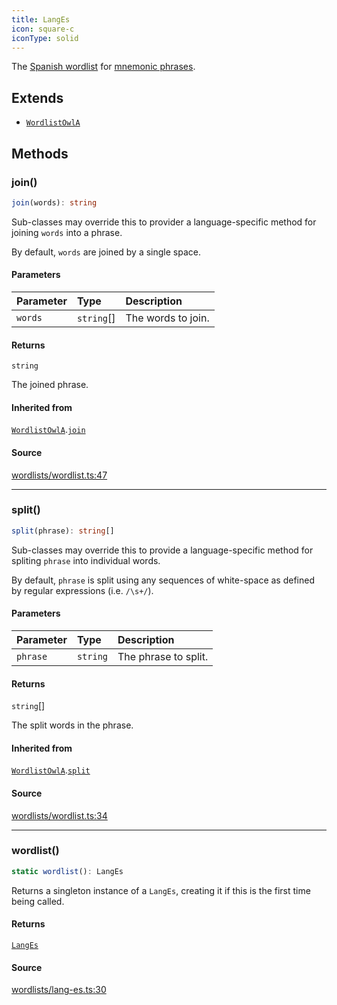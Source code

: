 ```yaml
---
title: LangEs
icon: square-c
iconType: solid
---
```


The [Spanish wordlist](https://github.com/bitcoin/bips/blob/master/bip-0039/spanish.txt) for [mnemonic
phrases](https://en.bitcoin.it/wiki/BIP_0039).

## Extends

- [`WordlistOwlA`](/content/classes/WordlistOwlA)

## Methods

### join()

```ts
join(words): string
```

Sub-classes may override this to provider a language-specific method for joining `words` into a phrase.

By default, `words` are joined by a single space.

#### Parameters

| Parameter | Type | Description |
| :------ | :------ | :------ |
| `words` | `string`[] | The words to join. |

#### Returns

`string`

The joined phrase.

#### Inherited from

[`WordlistOwlA`](/content/classes/WordlistOwlA).[`join`](/content/classes/WordlistOwlA#join)

#### Source

[wordlists/wordlist.ts:47](https://github.com/dominant-strategies/quais.js/blob/3fde6763235c7029b19260e352cfa6956f8b8444/src/wordlists/wordlist.ts#L47)

***

### split()

```ts
split(phrase): string[]
```

Sub-classes may override this to provide a language-specific method for spliting `phrase` into individual words.

By default, `phrase` is split using any sequences of white-space as defined by regular expressions (i.e.
`/\s+/`).

#### Parameters

| Parameter | Type | Description |
| :------ | :------ | :------ |
| `phrase` | `string` | The phrase to split. |

#### Returns

`string`[]

The split words in the phrase.

#### Inherited from

[`WordlistOwlA`](/content/classes/WordlistOwlA).[`split`](/content/classes/WordlistOwlA#split)

#### Source

[wordlists/wordlist.ts:34](https://github.com/dominant-strategies/quais.js/blob/3fde6763235c7029b19260e352cfa6956f8b8444/src/wordlists/wordlist.ts#L34)

***

### wordlist()

```ts
static wordlist(): LangEs
```

Returns a singleton instance of a `LangEs`, creating it if this is the first time being called.

#### Returns

[`LangEs`](/content/classes/LangEs)

#### Source

[wordlists/lang-es.ts:30](https://github.com/dominant-strategies/quais.js/blob/3fde6763235c7029b19260e352cfa6956f8b8444/src/wordlists/lang-es.ts#L30)
